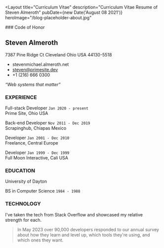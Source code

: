 ---
---


<Layout
	title="Curriculum Vitae"
	description="Curriculum Vitae Resume of Steven Almeroth"
	pubDate={new Date('August 08 2021')}
	heroImage="/blog-placeholder-about.jpg"
>

<div class="text-center">
  ### Code of Honor
  <CvButton />
</div>

## Steven Almeroth

<span class="font-read">
7387 Pine Ridge Ct
Cleveland Ohio USA
44130-5518

- stevenmichael.almeroth.net
- steven@primesite.dev
- +1 (216) 666 0300
</span>

_“Web systems that matter”_

### <div class="text-green-600"> EXPERIENCE </div>

<span class="font-read">

Full-stack Developer `Jan 2020 - present`\
Prime Site, Ohio USA

Back-end Developer `Nov 2011 - Dec 2019`\
Scrapinghub, Chiapas Mexico

Developer `Jan 2001 - Dec 2010`\
Freelance, Central Europe

Developer `Jan 1999 - Dec 1999`\
Full Moon Interactive, Cali USA

</span>

### <div class="text-red-700"> EDUCATION </div>

University of Dayton

BS in Computer Science `1984 - 1988`

### <div class="text-blue-500"> TECHNOLOGY </div>

I've taken the tech from Stack Overflow and showcased my relative strength for each.

> In May 2023 over 90,000 developers responded to our annual survey about how they learn and level up, which tools they're using, and which ones they want.

<SoProgramming />
<SoDatabases />
<SoCloud />
<SoWeb />
<SoOther />
<SoTools />
<SoIde />

<div class="pt-8">
	<CvButton />
</div>

</Layout>
